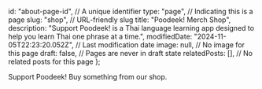   id: "about-page-id", // A unique identifier
  type: "page", // Indicating this is a page
  slug: "shop", // URL-friendly slug
  title: "Poodeek! Merch Shop",
  description:
    "Support Poodeek! is a Thai language learning app designed to help you learn Thai one phrase at a time.",
  modifiedDate: "2024-11-05T22:23:20.052Z", // Last modification date
  image: null, // No image for this page
  draft: false, // Pages are never in draft state
  relatedPosts: [], // No related posts for this page
};

Support Poodeek! Buy something from our shop.

